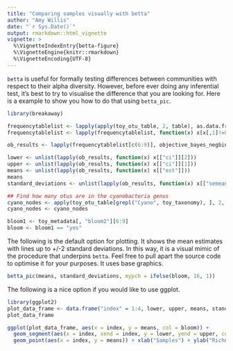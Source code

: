 ```yaml
---
title: "Comparing samples visually with betta"
author: "Amy Willis"
date: "`r Sys.Date()`"
output: rmarkdown::html_vignette
vignette: >
  %\VignetteIndexEntry{betta-figure}
  %\VignetteEngine{knitr::rmarkdown}
  %\VignetteEncoding{UTF-8}
---
```

  
  `betta` is useful for formally testing differences between communities with respect to their alpha diversity. However, before ever doing any inferential test, it's best to try to visualise the difference that you are looking for. Here is a example to show you how to do that using `betta_pic`. 


```r
library(breakaway)
```


```r

frequencytablelist <- lapply(apply(toy_otu_table, 2, table), as.data.frame)
frequencytablelist <- lapply(frequencytablelist, function(x) x[x[,1]!=0,])

ob_results <- lapply(frequencytablelist[c(6:9)], objective_bayes_negbin, answers = T, plot=F, output = F)

lower <- unlist(lapply(ob_results, function(x) x[["ci"]][2]))
upper <- unlist(lapply(ob_results, function(x) x[["ci"]][1]))
means <- unlist(lapply(ob_results, function(x) x[["est"]]))
means
standard_deviations <- unlist(lapply(ob_results, function(x) x[["semeanest"]]))

## Find how many otus are in the cyanobacteria genus
cyano_nodes <- apply(toy_otu_table[grepl("Cyano", toy_taxonomy), ], 2, function(x) sum(x>0))
cyano_nodes <- cyano_nodes

bloom1 <- toy_metadata[, "bloom2"][6:9]
bloom <- bloom1 == "yes"
```

The following is the default option for plotting. It shows the mean estimates with lines up to +/-2  standard deviations. In this way, it is a visual mimic of the procedure that underpins `betta`. Feel free to pull apart the source code  to optimise it for your purposes. It uses base graphics.

```r
betta_pic(means, standard_deviations, mypch = ifelse(bloom, 16, 1))
```

The following is a nice option if you would like to use ggplot. 

```r
library(ggplot2)
plot_data_frame <- data.frame("index" = 1:4, lower, upper, means, standard_deviations, "bloom"=bloom)
plot_data_frame

ggplot(plot_data_frame, aes(x = index, y = means, col = bloom)) +
  geom_segment(aes(x = index, xend = index, y = lower, yend = upper, col = bloom), lwd = 1.25) +
  geom_point(aes(x = index, y = means)) + xlab("Samples") + ylab("Richness estimates (Objective Bayes)")
```